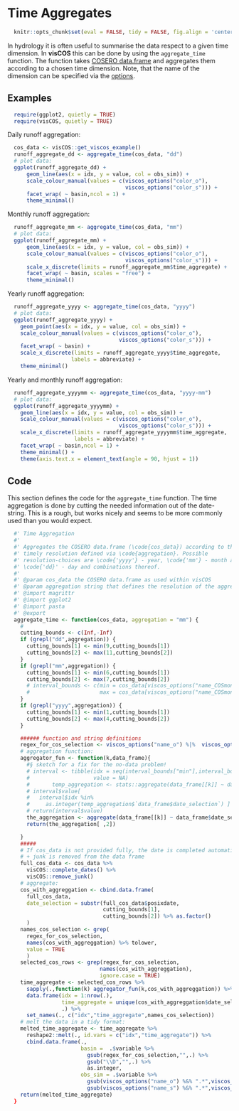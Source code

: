# Time Aggregates

```r
  knitr::opts_chunk$set(eval = FALSE, tidy = FALSE, fig.align = 'center')
```

In hydrology it is often useful to summarise the data respect to a
given time dimension. In **visCOS** this can be done by using the
`aggregate_time` function. The function takes
[COSERO data.frame](cook_data.html) and aggregates them according to a chosen
time dimension. Note, that the name of the dimension can be specified via the
[options](LP-viscos_options.html).

## Examples
```r
  require(ggplot2, quietly = TRUE)
  require(visCOS, quietly = TRUE)
```

Daily runoff aggregation:
```r
  cos_data <- visCOS::get_viscos_example()
  runoff_aggregate_dd <- aggregate_time(cos_data, "dd")
  # plot data:
  ggplot(runoff_aggregate_dd) +
      geom_line(aes(x = idx, y = value, col = obs_sim)) +
      scale_colour_manual(values = c(viscos_options("color_o"),
                                     viscos_options("color_s"))) +
      facet_wrap( ~ basin,ncol = 1) +
      theme_minimal()
```

Monthly runoff aggregation:
```r
  runoff_aggregate_mm <- aggregate_time(cos_data, "mm")
  # plot data:
  ggplot(runoff_aggregate_mm) +
      geom_line(aes(x = idx, y = value, col = obs_sim)) +
      scale_colour_manual(values = c(viscos_options("color_o"),
                                     viscos_options("color_s"))) +
      scale_x_discrete(limits = runoff_aggregate_mm$time_aggregate) +
      facet_wrap( ~ basin, scales = "free") +
      theme_minimal()
```

Yearly runoff aggregation:
```r
  runoff_aggregate_yyyy <- aggregate_time(cos_data, "yyyy")
  # plot data:
  ggplot(runoff_aggregate_yyyy) +
    geom_point(aes(x = idx, y = value, col = obs_sim)) +
    scale_colour_manual(values = c(viscos_options("color_o"),
                                   viscos_options("color_s"))) +
    facet_wrap( ~ basin) +
    scale_x_discrete(limits = runoff_aggregate_yyyy$time_aggregate,  
                    labels = abbreviate) +
    theme_minimal()
```

Yearly and monthly runoff aggregation:
```r
  runoff_aggregate_yyyymm <- aggregate_time(cos_data, "yyyy-mm")
  # plot data:
  ggplot(runoff_aggregate_yyyymm) +
    geom_line(aes(x = idx, y = value, col = obs_sim)) +
    scale_colour_manual(values = c(viscos_options("color_o"),
                                   viscos_options("color_s"))) +
    scale_x_discrete(limits = runoff_aggregate_yyyymm$time_aggregate,  
                     labels = abbreviate) +
    facet_wrap( ~ basin,ncol = 1) +
    theme_minimal() +
    theme(axis.text.x = element_text(angle = 90, hjust = 1))
```

## Code
This section defines the code for the `aggregate_time` function.
The time aggregation is done by cutting the needed information out of the
date-string. This is a rough, but works nicely and seems to be more
commonly used than you would expect.
```r
  #' Time Aggregation
  #'
  #' Aggregates the COSERO data.frame (\code{cos_data}) according to the
  #' timely resolution defined via \code{aggregation}. Possible
  #' resolution-choices are \code{'yyyy'} - year, \code{'mm'} - month and
  #' \code{'dd}' - day and combinations thereof.
  #'
  #' @param cos_data the COSERO data.frame as used within visCOS
  #' @param aggregation string that defines the resolution of the aggregation.
  #' @import magrittr
  #' @import ggplot2
  #' @import pasta
  #' @export
  aggregate_time <- function(cos_data, aggregation = "mm") {
    #
    cutting_bounds <- c(Inf,-Inf)
    if (grepl("dd",aggregation)) {
      cutting_bounds[1] <- min(9,cutting_bounds[1])
      cutting_bounds[2] <- max(11,cutting_bounds[2])
    }
    if (grepl("mm",aggregation)) {
      cutting_bounds[1] <- min(6,cutting_bounds[1])
      cutting_bounds[2] <- max(7,cutting_bounds[2])
      # interval_bounds <- c(min = cos_data[viscos_options("name_COSmonth")] %>% min(.),
      #                      max = cos_data[viscos_options("name_COSmonth")] %>% max(.))
    }
    if (grepl("yyyy",aggregation)) {
      cutting_bounds[1] <- min(1,cutting_bounds[1])
      cutting_bounds[2] <- max(4,cutting_bounds[2])
    }
```

```r
    ###### function and string definitions
    regex_for_cos_selection <- viscos_options("name_o") %|%  viscos_options("name_s")
    # aggregation function:
    aggregator_fun <- function(k,data_frame){
      #§ sketch for a fix for the no-data problem!
      # interval <- tibble(idx = seq(interval_bounds["min"],interval_bounds["max"]), 
      #                    value = NA)
      #       temp_aggregation <- stats::aggregate(data_frame[[k]] ~ data_frame$date_selection, FUN = mean, simplify = FALSE)
      # interval$value[
      #   interval$idx %in% 
      #     as.integer(temp_aggregation$`data_frame$date_selection`) ] <- unlist(temp_aggregation$`data_frame[[k]]`)
      # return(interval$value)
      the_aggregation <- aggregate(data_frame[[k]] ~ data_frame$date_selection, FUN = mean)
      return(the_aggregation[ ,2])

    }
    #####
    # If cos_data is not provided fully, the date is completed automatically
    # + junk is removed from the data frame
    full_cos_data <- cos_data %>%
      visCOS::complete_dates() %>%
      visCOS::remove_junk()
    # aggregate:
    cos_with_aggreggation <- cbind.data.frame(
      full_cos_data,
      date_selection = substr(full_cos_data$posixdate,
                              cutting_bounds[1],
                              cutting_bounds[2]) %>% as.factor()
      )
    names_cos_selection <- grep(
      regex_for_cos_selection,
      names(cos_with_aggreggation) %>% tolower,
      value = TRUE
      )
    selected_cos_rows <- grep(regex_for_cos_selection,
                             names(cos_with_aggreggation),
                             ignore.case = TRUE)
    time_aggregate <- selected_cos_rows %>%
      sapply(.,function(k) aggregator_fun(k,cos_with_aggreggation)) %>%
      data.frame(idx = 1:nrow(.),
                 time_aggregate = unique(cos_with_aggreggation$date_selection),
                 .) %>%
      set_names(., c("idx","time_aggregate",names_cos_selection))
    # melt the data in a tidy format:
    melted_time_aggregate <- time_aggregate %>%
      reshape2::melt(., id.vars = c("idx","time_aggregate")) %>%
      cbind.data.frame(.,
                       basin =  .$variable %>%
                         gsub(regex_for_cos_selection,"",.) %>%
                         gsub("\\D","",.) %>%
                         as.integer,
                       obs_sim = .$variable %>%
                         gsub(viscos_options("name_o") %&% ".*",viscos_options("name_o"),.) %>%
                         gsub(viscos_options("name_s") %&% ".*",viscos_options("name_s"),.))
    return(melted_time_aggregate)
  }
```
